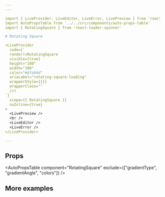 ```yaml
---
---

import { LiveProvider, LiveEditor, LiveError, LivePreview } from 'react-live'
import AutoPropsTable from '../../src/components/auto-props-table'
import { RotatingSquare } from 'react-loader-spinner'

# Rotating Square

<LiveProvider
  code={`
  render(<RotatingSquare
  visible={true}
  height="100"
  width="100"
  color="#4fa94d"
  ariaLabel="rotating-square-loading"
  wrapperStyle={{}}
  wrapperClass=""
  />)
`}
  scope={{ RotatingSquare }}
  noInline={true}
>
  <LivePreview />
  <br />
  <LiveEditor />
  <LiveError />
</LiveProvider>

---
```


## Props

<AutoPropsTable component="RotatingSquare" exclude={["gradientType", "gradientAngle", "colors"]} />

## More examples

<RotatingSquare
  ariaLabel="rotating-square"
  visible={true}
  color="grey"
  strokeWidth="10"
/>
